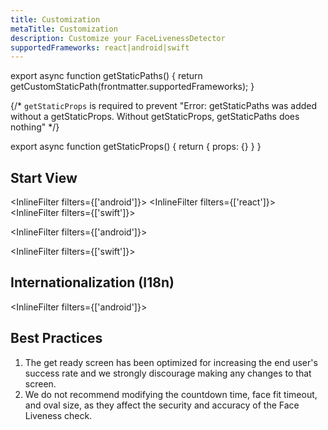 ```yaml
---
title: Customization
metaTitle: Customization
description: Customize your FaceLivenessDetector
supportedFrameworks: react|android|swift
---
```



export async function getStaticPaths() {
  return getCustomStaticPath(frontmatter.supportedFrameworks);
}

{/*  `getStaticProps` is required to prevent "Error: getStaticPaths was added without a getStaticProps. Without getStaticProps, getStaticPaths does nothing" */}

export async function getStaticProps() {
  return { props: {} }
}

## Start View

<InlineFilter filters={['android']}>
  <StartAndroid />
</InlineFilter>
<InlineFilter filters={['react']}>
  <StartReact />
</InlineFilter>
<InlineFilter filters={['swift']}>
  <StartSwift />
</InlineFilter>

<InlineFilter filters={['android']}>
  <OptionsAndroid />
</InlineFilter>

<InlineFilter filters={['swift']}>
  <OptionsSwift />
</InlineFilter>

## Internationalization (I18n)

<InlineFilter filters={['android']}>
  <I18Android />

  <ThemeAndroid />
</InlineFilter>
<InlineFilter filters={['react']}>
  <I18React />

  <ThemeReact />

  <ComponentsReact />

  <SystemClockOffsetReact />

  <CdnReact />
</InlineFilter>
<InlineFilter filters={['swift']}>
  <I18Swift />
</InlineFilter>

## Best Practices

1. The get ready screen has been optimized for increasing the end user's success rate and we strongly discourage making any changes to that screen.
1. We do not recommend modifying the countdown time, face fit timeout, and oval size, as they affect the security and accuracy of the Face Liveness check.
